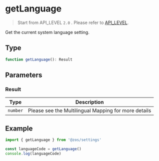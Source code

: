 # getLanguage

> Start from API_LEVEL `2.0` . Please refer to [API_LEVEL](../../../../guides/framework/device/compatibility.md).

Get the current system language setting.

## Type

```ts
function getLanguage(): Result
```

## Parameters

### Result

| Type                | Description                                          |
| ------------------- | ---------------------------------------------------- |
| <code>number</code> | Please see the Multilingual Mapping for more details |

## Example

```js
import { getLanguage } from '@zos/settings'

const languageCode = getLanguage()
console.log(languageCode)
```
